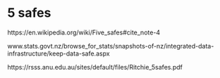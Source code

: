 
# 5 safes

https://en.wikipedia.org/wiki/Five_safes#cite_note-4 

www.stats.govt.nz/browse_for_stats/snapshots-of-nz/integrated-data-infrastructure/keep-data-safe.aspx 

https://rsss.anu.edu.au/sites/default/files/Ritchie_5safes.pdf



